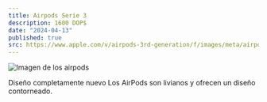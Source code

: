 ```yaml
---
title: Airpods Serie 3
description: 1600 DOP$
date: "2024-04-13"
published: true
src: https://www.apple.com/v/airpods-3rd-generation/f/images/meta/airpods-3rd-generation__gfzix8dj5auu_og.png?202403281218
---
```


![Imagen de los airpods](https://www.apple.com/v/airpods-3rd-generation/f/images/meta/airpods-3rd-generation__gfzix8dj5auu_og.png?202403281218)

Diseño completamente nuevo Los AirPods son livianos y ofrecen un diseño contorneado.